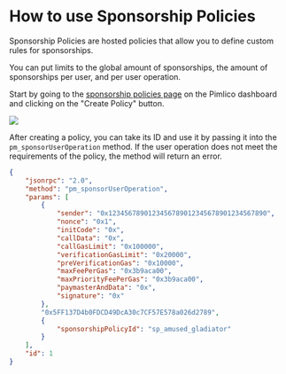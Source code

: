 # How to use Sponsorship Policies

Sponsorship Policies are hosted policies that allow you to define custom rules for sponsorships.

You can put limits to the global amount of sponsorships, the amount of sponsorships per user, and per user operation.

Start by going to the [sponsorship policies page](https://dashboard.pimlico.io/sponsorship-policies) on the Pimlico dashboard and clicking on the "Create Policy" button.

![](https://i.imgur.com/sJM7l7m.png)

After creating a policy, you can take its ID and use it by passing it into the `pm_sponsorUserOperation` method. If the user operation does not meet the requirements of the policy, the method will return an error.

```json
{
    "jsonrpc": "2.0",
    "method": "pm_sponsorUserOperation",
    "params": [
        {
            "sender": "0x1234567890123456789012345678901234567890",
            "nonce": "0x1",
            "initCode": "0x",
            "callData": "0x",
            "callGasLimit": "0x100000",
            "verificationGasLimit": "0x20000",
            "preVerificationGas": "0x10000",
            "maxFeePerGas": "0x3b9aca00",
            "maxPriorityFeePerGas": "0x3b9aca00",
            "paymasterAndData": "0x",
            "signature": "0x"
        },
        "0x5FF137D4b0FDCD49DcA30c7CF57E578a026d2789",
        {
            "sponsorshipPolicyId": "sp_amused_gladiator"
        }
    ],
    "id": 1
}
```